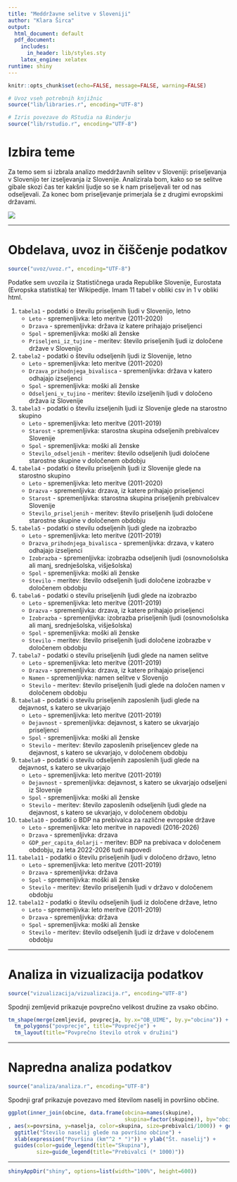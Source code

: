 ```yaml
---
title: "Meddržavne selitve v Sloveniji"
author: "Klara Širca"
output:
  html_document: default
  pdf_document:
    includes:
      in_header: lib/styles.sty
    latex_engine: xelatex
runtime: shiny
---
```


```r
knitr::opts_chunk$set(echo=FALSE, message=FALSE, warning=FALSE)

# Uvoz vseh potrebnih knjižnic
source("lib/libraries.r", encoding="UTF-8")
```

```r
# Izris povezave do RStudia na Binderju
source("lib/rstudio.r", encoding="UTF-8")
```

# Izbira teme
Za temo sem si izbrala analizo meddržavnih selitev v Sloveniji: priseljevanja v Slovenijo ter izseljevanja iz Slovenije. Analizirala bom, kako so se selitve gibale skozi čas ter kakšni ljudje so se k nam priseljevali ter od nas odseljevali. Za konec bom priseljevanje primerjala še z drugimi evropskimi državami.

![](slike/migracija.jpg)

***

# Obdelava, uvoz in čiščenje podatkov

```r
source("uvoz/uvoz.r", encoding="UTF-8")
```

Podatke sem uvozila iz Statističnega urada Republike Slovenije, Eurostata (Evropska statistika) ter Wikipedije. Imam 11 tabel v obliki csv in 1 v obliki html.

1. `tabela1` - podatki o številu priseljenih ljudi v Slovenijo, letno
    - `Leto` - spremenljivka: leto meritve (2011-2020)
    - `Drzava` - spremenljivka: država iz katere prihajajo priseljenci
    - `Spol` - spremenljivka: moški ali ženske
    - `Priseljeni_iz_tujine` - meritev: število priseljenih ljudi iz določene države v Slovenijo
    
2. `tabela2` - podatki o številu odseljenih ljudi iz Slovenije, letno
    - `Leto` - spremenljivka: leto meritve (2011-2020)
    - `Drzava_prihodnjega_bivalisca` - spremenljivka: država v katero odhajajo  izseljenci
    - `Spol` - spremenljivka: moški ali ženske
    - `Odseljeni_v_tujino` - meritev: število izseljenih ljudi v določeno država iz Slovenije

3. `tabela3` - podatki o številu izseljenih ljudi iz Slovenije glede na starostno skupino
    - `Leto` - spremenljivka: leto meritve (2011-2019)
    - `Starost` - spremenljivka: starostna skupina odseljenih prebivalcev Slovenije
    - `Spol` - spremenljivka: moški ali ženske
    - `Stevilo_odseljenih` - meritev: število odseljenih ljudi določene starostne skupine v določenem obdobju
    
    
4. `tabela4` - podatki o številu priseljenih ljudi iz Slovenije glede na starostno skupino
    - `Leto` - spremenljivka: leto meritve (2011-2020)
    - `Drazva` - spremenljivka: drzava, iz katere prihajajo priseljenci
    - `Starost` - spremenljivka: starostna skupina priseljenih prebivalcev Slovenije
    - `Stevilo_priseljenih` - meritev: število priseljenih ljudi določene starostne skupine v določenem obdobju   
    
5. `tabela5` - podatki o stevilu odseljenih ljudi glede na izobrazbo
    - `Leto` - spremenljivka: leto meritve (2011-2019)
    - `Drazva_prihodnjega_bivalisca` - spremenljivka: drzava, v katero odhajajo izseljenci
    - `Izobrazba` - spremenljivka: izobrazba odseljenih ljudi (osnovnošolska ali manj, srednješolska, višješolska)
    - `Spol` - spremenljivka: moški ali ženske
    - `Stevilo` - meritev: število odseljenih ljudi določene izobrazbe v določenem obdobju    
    

6. `tabela6` - podatki o stevilu priseljenih ljudi glede na izobrazbo
    - `Leto` - spremenljivka: leto meritve (2011-2019)
    - `Drazva` - spremenljivka: drzava, iz katere prihajajo priseljenci
    - `Izobrazba` - spremenljivka: izobrazba priseljenih ljudi (osnovnošolska ali manj, srednješolska, višješolska)
    - `Spol` - spremenljivka: moški ali ženske
    - `Stevilo` - meritev: število priseljenih ljudi določene izobrazbe v določenem obdobju   

7. `tabela7` - podatki o stevilu priseljenih ljudi glede na namen selitve
    - `Leto` - spremenljivka: leto meritve (2011-2019)
    - `Drazva` - spremenljivka: drzava, iz katere prihajajo priseljenci
    - `Namen` - spremenljivka: namen selitve v Slovenijo
    - `Stevilo` - meritev: število priseljenih ljudi glede na določen namen v določenem obdobju
    

8. `tabela8` - podatki o stevilu priseljenih zaposlenih ljudi glede na dejavnost, s katero se ukvarjajo
    - `Leto` - spremenljivka: leto meritve (2011-2019)
    - `Dejavnost` - spremenljivka: dejavnost, s katero se ukvarjajo priseljenci
    - `Spol` - spremenljivka: moški ali ženske
    - `Stevilo` - meritev: število zaposlenih priseljencev glede na dejavnost, s katero se ukvarjajo, v določenem obdobju
    
9. `tabela9` - podatki o stevilu odseljenih zaposlenih ljudi glede na dejavnost, s katero se ukvarjajo
    - `Leto` - spremenljivka: leto meritve (2011-2019)
    - `Dejavnost` - spremenljivka: dejavnost, s katero se ukvarjajo odseljeni iz Slovenije
    - `Spol` - spremenljivka: moški ali ženske
    - `Stevilo` - meritev: število zaposlenih odseljenih ljudi glede na dejavnost, s katero se ukvarjajo, v določenem obdobju  
    

10. `tabela10` - podatki o BDP na prebivalca za različne evropske države
    - `Leto` - spremenljivka: leto meritve in napovedi (2016-2026)
    - `Drzava` - spremenljivka: drzava
    - `GDP_per_capita_dolarji` - meritev: BDP na prebivaca v določenem obdobju, za leta 2022-2026 tudi napovedi
    
11. `tabela11` - podatki o številu priseljenih ljudi v določeno državo, letno
    - `Leto` - spremenljivka: leto meritve (2011-2019)
    - `Drzava` - spremenljivka: država
    - `Spol` - spremenljivka: moški ali ženske
    - `Stevilo` - meritev: število priseljenih ljudi v državo v določenem obdobju
    
12. `tabela12` - podatki o številu odseljenih ljudi iz določene države, letno
    - `Leto` - spremenljivka: leto meritve (2011-2019)
    - `Drzava` - spremenljivka: država
    - `Spol` - spremenljivka: moški ali ženske
    - `Stevilo` - meritev: število odseljenih ljudi iz države v določenem obdobju
    
  
***

# Analiza in vizualizacija podatkov

```r
source("vizualizacija/vizualizacija.r", encoding="UTF-8")
```

Spodnji zemljevid prikazuje povprečno velikost družine za vsako občino.

```r
tm_shape(merge(zemljevid, povprecja, by.x="OB_UIME", by.y="obcina")) +
  tm_polygons("povprecje", title="Povprečje") +
  tm_layout(title="Povprečno število otrok v družini")
```

***

# Napredna analiza podatkov

```r
source("analiza/analiza.r", encoding="UTF-8")
```

Spodnji graf prikazuje povezavo med številom naselij in površino občine.

```r
ggplot(inner_join(obcine, data.frame(obcina=names(skupine),
                                     skupina=factor(skupine)), by="obcina")
, aes(x=povrsina, y=naselja, color=skupina, size=prebivalci/1000)) + geom_point() +
  ggtitle("Število naselij glede na površino občine") +
  xlab(expression("Površina (km"^2 * ")")) + ylab("Št. naselij") +
  guides(color=guide_legend(title="Skupina"),
         size=guide_legend(title="Prebivalci (* 1000)"))
```

***

```r
shinyAppDir("shiny", options=list(width="100%", height=600))
```
